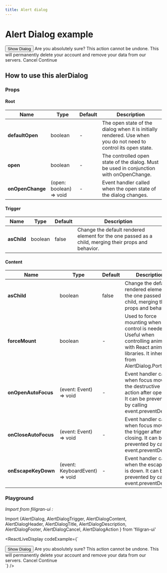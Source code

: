```yaml
---
title: Alert dialog
---
```


# Alert Dialog example

<AlertDialog>
  <AlertDialogTrigger asChild>
    <Button variant="secondary">Show Dialog</Button>
  </AlertDialogTrigger>
  <AlertDialogContent>
    <AlertDialogHeader>
      <AlertDialogTitle>Are you absolutely sure?</AlertDialogTitle>
      <AlertDialogDescription>
        This action cannot be undone. This will permanently delete your account
        and remove your data from our servers.
      </AlertDialogDescription>
    </AlertDialogHeader>
    <AlertDialogFooter>
      <AlertDialogCancel>Cancel</AlertDialogCancel>
      <AlertDialogAction>Continue</AlertDialogAction>
    </AlertDialogFooter>
  </AlertDialogContent>
</AlertDialog>

## How to use this alerDialog

### Props

#### Root

| Name             | Type                    | Default | Description                                                                                                     |
| ---------------- | ----------------------- | ------- | --------------------------------------------------------------------------------------------------------------- |
| **defaultOpen**  | boolean                 | -       | The open state of the dialog when it is initially rendered. Use when you do not need to control its open state. |
| **open**         | boolean                 | -       | The controlled open state of the dialog. Must be used in conjunction with onOpenChange.                         |
| **onOpenChange** | (open: boolean) => void | -       | Event handler called when the open state of the dialog changes.                                                 |

#### Trigger

| Name        | Type    | Default | Description                                                                                          |
| ----------- | ------- | ------- | ---------------------------------------------------------------------------------------------------- |
| **asChild** | boolean | false   | Change the default rendered element for the one passed as a child, merging their props and behavior. |

#### Content

| Name                 | Type                           | Default | Description                                                                                                                                                |
| -------------------- | ------------------------------ | ------- | ---------------------------------------------------------------------------------------------------------------------------------------------------------- |
| **asChild**          | boolean                        | false   | Change the default rendered element for the one passed as a child, merging their props and behavior.                                                       |
| **forceMount**       | boolean                        | -       | Used to force mounting when more control is needed. Useful when controlling animation with React animation libraries. It inherits from AlertDialog.Portal. |
| **onOpenAutoFocus**  | (event: Event) => void         | -       | Event handler called when focus moves to the destructive action after opening. It can be prevented by calling event.preventDefault.                        |
| **onCloseAutoFocus** | (event: Event) => void         | -       | Event handler called when focus moves to the trigger after closing. It can be prevented by calling event.preventDefault.                                   |
| **onEscapeKeyDown**  | (event: KeyboardEvent) => void | -       | Event handler called when the escape key is down. It can be prevented by calling event.preventDefault.                                                     |

### Playground

_Import from filigran-ui :_

Import \{AlertDialog, AlertDialogTrigger, AlertDialogContent, AlertDialogHeader, AlertDialogTitle, AlertDialogDescription, AlertDialogFooter,
AlertDialogCancel, AlertDialogAction \} from 'filigran-ui'

<ReactLiveDisplay
  codeExample={`
  <div className={tw(\`flex gap-2\`)}>
     <AlertDialog>
      <AlertDialogTrigger asChild>
        <Button variant="outline">Show Dialog</Button>
      </AlertDialogTrigger>
      <AlertDialogContent>
        <AlertDialogHeader>
          <AlertDialogTitle>Are you absolutely sure?</AlertDialogTitle>
          <AlertDialogDescription>
            This action cannot be undone. This will permanently delete your
            account and remove your data from our servers.
          </AlertDialogDescription>
        </AlertDialogHeader>
        <AlertDialogFooter>
          <AlertDialogCancel>Cancel</AlertDialogCancel>
          <AlertDialogAction>Continue</AlertDialogAction>
        </AlertDialogFooter>
      </AlertDialogContent>
    </AlertDialog>
  </div>`}
/>
